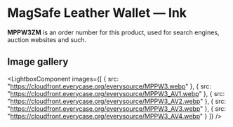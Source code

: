 
# MagSafe Leather Wallet — Ink

<Callout type='info' emoji='👉🏻'>**MPPW3ZM** is an order number for this product, used for search engines, auction websites and such.</Callout>

## Image gallery

<LightboxComponent
    images={[
      {
        src: "https://cloudfront.everycase.org/everysource/MPPW3.webp"
      },
      {
        src: "https://cloudfront.everycase.org/everysource/MPPW3_AV1.webp"
      },
      {
        src: "https://cloudfront.everycase.org/everysource/MPPW3_AV2.webp"
      },
      {
        src: "https://cloudfront.everycase.org/everysource/MPPW3_AV3.webp"
      },
      {
        src: "https://cloudfront.everycase.org/everysource/MPPW3_AV4.webp"
      }
    ]}
  />
